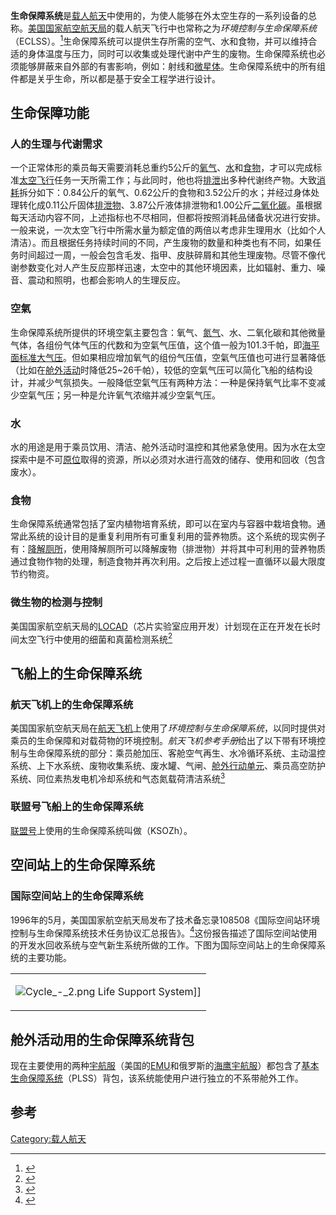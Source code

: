 {{portal|航天|RocketSunIcon.svg}}

'''生命保障系统'''是[[载人航天|载人航天]]中使用的，为使人能够在外太空生存的一系列设备的总称。[[美国国家航空航天局|美国国家航空航天局]]的载人航天飞行中也常称之为''环境控制与生命保障系统''（ECLSS）。<ref>{{cite web | url = http://science.nasa.gov/headlines/y2000/ast13nov_1.htm | title = Breathing Easy on the Space Station | publisher = NASA | access-date = 2009-07-21 | archive-date = 2008-09-21 | archive-url = https://web.archive.org/web/20080921141609/http://science.nasa.gov/headlines/y2000/ast13nov_1.htm | dead-url = yes }}</ref>生命保障系统可以提供生存所需的空气、水和食物，并可以维持合适的身体温度与压力，同时可以收集或处理代谢中产生的废物。生命保障系统也必须能够屏蔽来自外部的有害影响，例如：射线和[[微星体|微星体]]。生命保障系统中的所有组件都是关乎生命，所以都是基于安全工程学进行设计。
==生命保障功能==

===人的生理与代谢需求===
一个正常体形的乘员每天需要消耗总重约5公斤的[[氧气|氧气]]、[[水|水]]和[[食物|食物]]，才可以完成标准[[太空飞行|太空飞行]]任务一天所需工作；与此同时，他也将[[排泄|排泄]]出多种代谢终产物。大致[[消耗|消耗]]拆分如下：0.84公斤的氧气、0.62公斤的食物和3.52公斤的水；并经过身体处理转化成0.11公斤固体[[排泄物|排泄物]]、3.87公斤液体排泄物和1.00公斤[[二氧化碳|二氧化碳]]。虽根据每天活动内容不同，上述指标也不尽相同，但都将按照消耗品储备状况进行安排。一般来说，一次太空飞行中所需水量为额定值的两倍以考虑非生理用水（比如个人清洁）。而且根据任务持续时间的不同，产生废物的数量和种类也有不同，如果任务时间超过一周，一般会包含毛发、指甲、皮肤碎屑和其他生理废物。尽管不像代谢参数变化对人产生反应那样迅速，太空中的其他环境因素，比如辐射、重力、噪音、震动和照明，也都会影响人的生理反应。

===空氣===
生命保障系统所提供的环境空氣主要包含：氧气、[[氮气|氮气]]、水、二氧化碳和其他微量气体，各组份气体气压的代数和为空氣气压值，这个值一般为101.3千帕，即[[标准大气压|海平面标准大气压]]。但如果相应增加氧气的组份气压值，空氣气压值也可进行显著降低（比如在[[舱外活动|舱外活动]]时降低25~26千帕），较低的空氣气压可以简化飞船的结构设计，并减少气氛损失。一般降低空氣气压有两种方法：一种是保持氧气比率不变减少空氣气压；另一种是允许氧气浓缩并减少空氣气压。

===水===
水的用途是用于乘员饮用、清洁、舱外活动时温控和其他紧急使用。因为水在太空探索中是不可[[in_situ|原位]]取得的资源，所以必须对水进行高效的储存、使用和回收（包含废水）。
===食物===
生命保障系统通常包括了室内植物培育系统，即可以在室内与容器中栽培食物。通常此系统的设计目的是重复利用所有可重复利用的营养物质。这个系统的现实例子有：[[降解厕所|降解厕所]]，使用降解厕所可以降解废物（排泄物）并将其中可利用的营养物质通过食物作物的处理，制造食物并再次利用。之后按上述过程一直循环以最大限度节约物资。
===微生物的检测与控制===
美国国家航空航天局的[[LOCAD|LOCAD]]（芯片实验室应用开发）计划现在正在开发在长时间太空飞行中使用的细菌和真菌检测系统<ref>{{cite web |url=http://science.nasa.gov/headlines/y2007/11may_locad3.htm?list994055 |title=Preventing "Sick" Spaceships |publisher=NASA |access-date=2009-07-22 |archive-date=2012-07-20 |archive-url=https://archive.today/20120720215939/http://science.nasa.gov/headlines/y2007/11may_locad3.htm?list994055 |dead-url=yes }}</ref>

==飞船上的生命保障系统==
===航天飞机上的生命保障系统===
美国国家航空航天局在[[航天飞机|航天飞机]]上使用了''环境控制与生命保障系统''，以同时提供对乘员的生命保障和对载荷物的环境控制。''航天飞机参考手册''给出了以下带有环境控制与生命保障系统的部分：乘员舱加压、客舱空气再生、水冷循环系统、主动温控系统、上下水系统、废物收集系统、废水罐、气闸、[[舱外行动单元|舱外行动单元]]、乘员高空防护系统、同位素热发电机冷却系统和气态氮载荷清洁系统<ref>{{cite web | url = http://spaceflight.nasa.gov/shuttle/reference/shutref/orbiter/eclss/ | title = HSF - The Shuttle: Environmental Control and Life Support System | publisher = NASA | access-date = 2009-07-22 | archive-date = 2011-06-05 | archive-url = https://web.archive.org/web/20110605125550/http://spaceflight.nasa.gov/shuttle/reference/shutref/orbiter/eclss/ | dead-url = yes }}</ref>
===联盟号飞船上的生命保障系统===
[[联盟号|联盟号]]上使用的生命保障系统叫做{{lang|ru|Комплекс Средств Обеспечения Жизнедеятельности}}（KSOZh）。
==空间站上的生命保障系统==
===国际空间站上的生命保障系统===
1996年的5月，美国国家航空航天局发布了技术备忘录108508《国际空间站环境控制与生命保障系统技术任务协议汇总报告》。<ref>{{cite web | url = http://ntrs.nasa.gov/archive/nasa/casi.ntrs.nasa.gov/19960045292_1996072717.pdf | title = International Space Station ECLSS Technical Task Agreement Summary Report | publisher = NASA | access-date = 2009-07-22 | archive-date = 2011-08-12 | archive-url = https://web.archive.org/web/20110812185842/http://ntrs.nasa.gov/archive/nasa/casi.ntrs.nasa.gov/19960045292_1996072717.pdf | dead-url = no }}</ref>这份报告描述了国际空间站使用的开发水回收系统与空气新生系统所做的工作。下图为国际空间站上的生命保障系统的主要功能。
{| align=center
|[[File:Cycle_-_2.png|center]] Life Support System]]
|}

==舱外活动用的生命保障系统背包==
现在主要使用的两种[[宇航服|宇航服]]（美国的[[舱外活动单元|EMU]]和俄罗斯的[[海鹰宇航服|海鹰宇航服]]）都包含了[[基本生命保障系统|基本生命保障系统]]（PLSS）背包，该系统能使用户进行独立的不系带舱外工作。

==参考==
<references />

{{航天|state=autocollapse}}

[[Category:载人航天|Category:载人航天]]